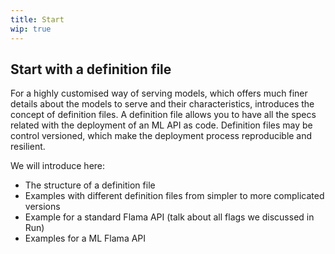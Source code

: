 ```yaml
---
title: Start
wip: true
---
```


## Start with a definition file

For a highly customised way of serving models, which offers much finer details about the models to serve and their
characteristics, <FlamaName /> introduces the concept of definition files. A definition file allows you to have all the
specs related with the deployment of an ML API as code. Definition files may be control versioned, which make the
deployment process reproducible and resilient.

We will introduce here:

- The structure of a definition file
- Examples with different definition files from simpler to more complicated versions
- Example for a standard Flama API (talk about all flags we discussed in Run)
- Examples for a ML Flama API
